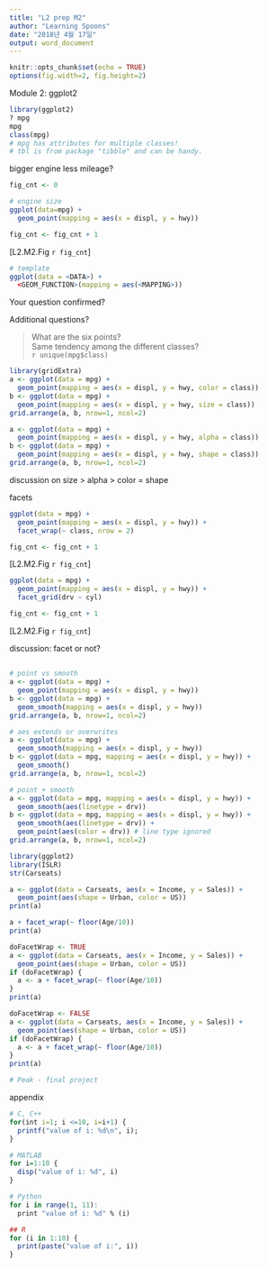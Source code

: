 ```yaml
---
title: "L2 prep M2"
author: "Learning Spoons"
date: "2018년 4월 17일"
output: word_document
---
```


```r
knitr::opts_chunk$set(echo = TRUE)
options(fig.width=2, fig.height=2)
```

Module 2: ggplot2

```r
library(ggplot2)
? mpg
mpg 
class(mpg) 
# mpg has attributes for multiple classes!
# tbl is from package "tibble" and can be handy.
```

bigger engine less mileage?

```r
fig_cnt <- 0
```

```r
# engine size
ggplot(data=mpg) +
  geom_point(mapping = aes(x = displ, y = hwy))
```
```r
fig_cnt <- fig_cnt + 1
```
[L2.M2.Fig `r fig_cnt`]

```r
# template
ggplot(data = <DATA>) +
  <GEOM_FUNCTION>(mapping = aes(<MAPPING>))
```

Your question confirmed?

Additional questions?

> What are the six points?  
> Same tendency among the different classes?   
`r unique(mpg$class)`

```r
library(gridExtra)
a <- ggplot(data = mpg) +
  geom_point(mapping = aes(x = displ, y = hwy, color = class))
b <- ggplot(data = mpg) +
  geom_point(mapping = aes(x = displ, y = hwy, size = class))
grid.arrange(a, b, nrow=1, ncol=2)
```


```r
a <- ggplot(data = mpg) +
  geom_point(mapping = aes(x = displ, y = hwy, alpha = class))
b <- ggplot(data = mpg) +
  geom_point(mapping = aes(x = displ, y = hwy, shape = class))
grid.arrange(a, b, nrow=1, ncol=2)
```

    
discussion on size > alpha > color = shape

facets

```r
ggplot(data = mpg) + 
  geom_point(mapping = aes(x = displ, y = hwy)) +
  facet_wrap(~ class, nrow = 2)
```
```r
fig_cnt <- fig_cnt + 1
```
[L2.M2.Fig `r fig_cnt`]

```r
ggplot(data = mpg) + 
  geom_point(mapping = aes(x = displ, y = hwy)) +
  facet_grid(drv ~ cyl)
```
```r
fig_cnt <- fig_cnt + 1
```
[L2.M2.Fig `r fig_cnt`]

discussion: facet or not?


## 

```r
# point vs smooth
a <- ggplot(data = mpg) +
  geom_point(mapping = aes(x = displ, y = hwy))
b <- ggplot(data = mpg) +
  geom_smooth(mapping = aes(x = displ, y = hwy))
grid.arrange(a, b, nrow=1, ncol=2)
```


```r
# aes extends or overwrites
a <- ggplot(data = mpg) +
  geom_smooth(mapping = aes(x = displ, y = hwy))
b <- ggplot(data = mpg, mapping = aes(x = displ, y = hwy)) +
  geom_smooth()
grid.arrange(a, b, nrow=1, ncol=2)
```

```r
# point + smooth
a <- ggplot(data = mpg, mapping = aes(x = displ, y = hwy)) +
  geom_smooth(aes(linetype = drv))
b <- ggplot(data = mpg, mapping = aes(x = displ, y = hwy)) +
  geom_smooth(aes(linetype = drv)) +
  geom_point(aes(color = drv)) # line type ignored
grid.arrange(a, b, nrow=1, ncol=2)
```
   
```r
library(ggplot2)
library(ISLR)   
str(Carseats)
```

```r
a <- ggplot(data = Carseats, aes(x = Income, y = Sales)) + 
  geom_point(aes(shape = Urban, color = US))
print(a)
```

```r
a + facet_wrap(~ floor(Age/10))
print(a)
```

```r
doFacetWrap <- TRUE
a <- ggplot(data = Carseats, aes(x = Income, y = Sales)) + 
  geom_point(aes(shape = Urban, color = US))
if (doFacetWrap) {
  a <- a + facet_wrap(~ floor(Age/10))
}
print(a)
```

```r
doFacetWrap <- FALSE
a <- ggplot(data = Carseats, aes(x = Income, y = Sales)) + 
  geom_point(aes(shape = Urban, color = US))
if (doFacetWrap) {
  a <- a + facet_wrap(~ floor(Age/10))
}
print(a)
```

```r
# Peak - final project

```






appendix

```r
# C, C++
for(int i=1; i <=10, i=i+1) {
  printf("value of i: %d\n", i);
}

# MATLAB
for i=1:10 {
  disp("value of i: %d", i)
}

# Python
for i in range(1, 11):
  print "value of i: %d" % (i)

## R
for (i in 1:10) {
  print(paste("value of i:", i))
}
```


